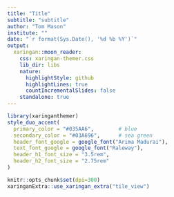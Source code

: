 ```yaml
---
title: "Title"
subtitle: "subtitle"
author: "Tom Mason"
institute: ""
date: "`r format(Sys.Date(), '%d %b %Y')`"
output:
  xaringan::moon_reader:
    css: xaringan-themer.css
    lib_dir: libs
    nature:
      highlightStyle: github
      highlightLines: true
      countIncrementalSlides: false
    standalone: true
---
```


```r
library(xaringanthemer)
style_duo_accent(
  primary_color = "#035AA6",        # blue
  secondary_color = "#03A696",      # sea green
  header_font_google = google_font("Arima Madurai"),
  text_font_google = google_font("Raleway"),
  header_h1_font_size = "3.5rem",
  header_h2_font_size = "2.75rem"
)

knitr::opts_chunk$set(dpi=300)
xaringanExtra::use_xaringan_extra("tile_view")
```
